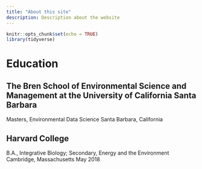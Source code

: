 ```yaml
---
title: "About this site"
description: Description about the website 
---
```


```r
knitr::opts_chunk$set(echo = TRUE)
library(tidyverse)
```

# Education

## The Bren School of Environmental Science and Management at the University of California Santa Barbara 
Masters, Environmental Data Science 
Santa Barbara, California 

## Harvard College
B.A., Integrative Biology; Secondary, Energy and the Environment 
Cambridge, Massachusetts 
May 2018



